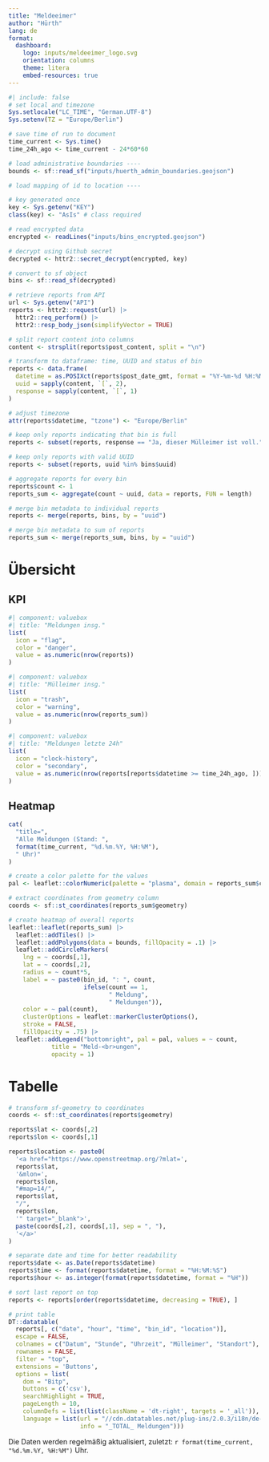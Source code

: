 ```yaml
---
title: "Meldeeimer"
author: "Hürth"
lang: de
format: 
  dashboard:
    logo: inputs/meldeeimer_logo.svg
    orientation: columns
    theme: litera
    embed-resources: true
---
```


```r
#| include: false
# set local and timezone
Sys.setlocale("LC_TIME", "German.UTF-8")
Sys.setenv(TZ = "Europe/Berlin")

# save time of run to document
time_current <- Sys.time()
time_24h_ago <- time_current - 24*60*60
```

```r
# load administrative boundaries ----
bounds <- sf::read_sf("inputs/huerth_admin_boundaries.geojson")

# load mapping of id to location ----

# key generated once
key <- Sys.getenv("KEY")
class(key) <- "AsIs" # class required

# read encrypted data
encrypted <- readLines("inputs/bins_encrypted.geojson")

# decrypt using Github secret
decrypted <- httr2::secret_decrypt(encrypted, key)

# convert to sf object
bins <- sf::read_sf(decrypted)
```

```r
# retrieve reports from API
url <- Sys.getenv("API")
reports <- httr2::request(url) |>
  httr2::req_perform() |>
  httr2::resp_body_json(simplifyVector = TRUE)

# split report content into columns
content <- strsplit(reports$post_content, split = "\n")

# transform to dataframe: time, UUID and status of bin
reports <- data.frame(
  datetime = as.POSIXct(reports$post_date_gmt, format = "%Y-%m-%d %H:%M:%S", tz = "GMT"),
  uuid = sapply(content, `[`, 2),
  response = sapply(content, `[`, 1)
)

# adjust timezone
attr(reports$datetime, "tzone") <- "Europe/Berlin"

# keep only reports indicating that bin is full
reports <- subset(reports, response == "Ja, dieser Mülleimer ist voll.")

# keep only reports with valid UUID
reports <- subset(reports, uuid %in% bins$uuid)

# aggregate reports for every bin
reports$count <- 1
reports_sum <- aggregate(count ~ uuid, data = reports, FUN = length)

# merge bin metadata to individual reports
reports <- merge(reports, bins, by = "uuid")

# merge bin metadata to sum of reports
reports_sum <- merge(reports_sum, bins, by = "uuid")
```

# Übersicht {width=25%}

## KPI

```r
#| component: valuebox
#| title: "Meldungen insg."
list(
  icon = "flag",
  color = "danger",
  value = as.numeric(nrow(reports))
)
```

```r
#| component: valuebox
#| title: "Mülleimer insg."
list(
  icon = "trash",
  color = "warning",
  value = as.numeric(nrow(reports_sum))
)
```

```r
#| component: valuebox
#| title: "Meldungen letzte 24h"
list(
  icon = "clock-history",
  color = "secondary",
  value = as.numeric(nrow(reports[reports$datetime >= time_24h_ago, ]))
)
```

## Heatmap {width=75%}

```r
cat(
  "title=",
  "Alle Meldungen (Stand: ",
  format(time_current, "%d.%m.%Y, %H:%M"),
  " Uhr)"
)

# create a color palette for the values
pal <- leaflet::colorNumeric(palette = "plasma", domain = reports_sum$count)

# extract coordinates from geometry column
coords <- sf::st_coordinates(reports_sum$geometry)

# create heatmap of overall reports
leaflet::leaflet(reports_sum) |>
  leaflet::addTiles() |>
  leaflet::addPolygons(data = bounds, fillOpacity = .1) |>
  leaflet::addCircleMarkers(
    lng = ~ coords[,1],
    lat = ~ coords[,2],
    radius = ~ count*5,
    label = ~ paste0(bin_id, ": ", count, 
                     ifelse(count == 1,
                            " Meldung",
                            " Meldungen")),
    color = ~ pal(count),
    clusterOptions = leaflet::markerClusterOptions(),
    stroke = FALSE,
    fillOpacity = .75) |>
  leaflet::addLegend("bottomright", pal = pal, values = ~ count,
            title = "Meld-<br>ungen",
            opacity = 1)
```

# Tabelle {orientation="rows"}

```r
# transform sf-geometry to coordinates
coords <- sf::st_coordinates(reports$geometry)

reports$lat <- coords[,2]
reports$lon <- coords[,1]

reports$location <- paste0(
  '<a href="https://www.openstreetmap.org/?mlat=',
  reports$lat,
  '&mlon=',
  reports$lon,
  "#map=14/",
  reports$lat,
  "/",
  reports$lon,
  '" target="_blank">',
  paste(coords[,2], coords[,1], sep = ", "),
  '</a>'
)

# separate date and time for better readability
reports$date <- as.Date(reports$datetime)
reports$time <- format(reports$datetime, format = "%H:%M:%S")
reports$hour <- as.integer(format(reports$datetime, format = "%H"))

# sort last report on top
reports <- reports[order(reports$datetime, decreasing = TRUE), ]

# print table
DT::datatable(
  reports[, c("date", "hour", "time", "bin_id", "location")],
  escape = FALSE,
  colnames = c("Datum", "Stunde", "Uhrzeit", "Mülleimer", "Standort"),
  rownames = FALSE,
  filter = "top",
  extensions = 'Buttons',
  options = list(
    dom = "Bitp",
    buttons = c('csv'),
    searchHighlight = TRUE,
    pageLength = 10,
    columnDefs = list(list(className = 'dt-right', targets = '_all')),
    language = list(url = "//cdn.datatables.net/plug-ins/2.0.3/i18n/de-DE.json",
                    info = "_TOTAL_ Meldungen")))
```

Die Daten werden regelmäßig aktualisiert, zuletzt: `r format(time_current, "%d.%m.%Y, %H:%M")` Uhr.